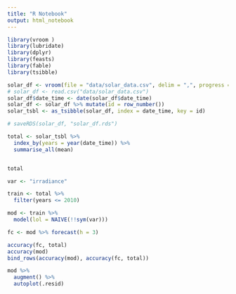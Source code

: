 ```yaml
---
title: "R Notebook"
output: html_notebook
---
```


```r
library(vroom )
library(lubridate)
library(dplyr)
library(feasts)
library(fable)
library(tsibble)
```

```r
solar_df <- vroom(file = "data/solar_data.csv", delim = ",", progress = TRUE)
# solar_df <- read.csv("data/solar_data.csv")
solar_df$date_time <- date(solar_df$date_time)
solar_df <- solar_df %>% mutate(id = row_number())
solar_tsbl <- as_tsibble(solar_df, index = date_time, key = id)
```

```r
# saveRDS(solar_df, "solar_df.rds")
```

```r
total <- solar_tsbl %>% 
  index_by(years = year(date_time)) %>%
  summarise_all(mean) 


total
```

```r
var <- "irradiance"

train <- total %>% 
  filter(years <= 2010) 

mod <- train %>%
  model(lol = NAIVE(!!sym(var)))

fc <- mod %>% forecast(h = 3)

accuracy(fc, total)
accuracy(mod)
bind_rows(accuracy(mod), accuracy(fc, total))
```

```r
mod %>%
  augment() %>%
  autoplot(.resid)
```

